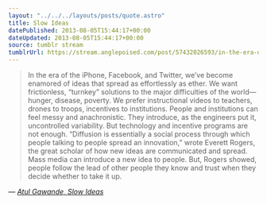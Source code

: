 ```yaml
---
layout: "../../../layouts/posts/quote.astro"
title: Slow Ideas
datePublished: 2013-08-05T15:44:17+00:00
dateUpdated: 2013-08-05T15:44:17+00:00
source: tumblr stream
tumblrUrl: https://stream.anglepoised.com/post/57432026593/in-the-era-of-the-iphone-facebook-and-twitter
---
```


> In the era of the iPhone, Facebook, and Twitter, we’ve become enamored of ideas that spread as effortlessly as ether. We want frictionless, “turnkey” solutions to the major difficulties of the world—hunger, disease, poverty. We prefer instructional videos to teachers, drones to troops, incentives to institutions. People and institutions can feel messy and anachronistic. They introduce, as the engineers put it, uncontrolled variability. But technology and incentive programs are not enough. “Diffusion is essentially a social process through which people talking to people spread an innovation,” wrote Everett Rogers, the great scholar of how new ideas are communicated and spread. Mass media can introduce a new idea to people. But, Rogers showed, people follow the lead of other people they know and trust when they decide whether to take it up.

— <cite>[Atul Gawande, _Slow Ideas_](https://www.newyorker.com/magazine/2013/07/29/slow-ideas)</cite>
